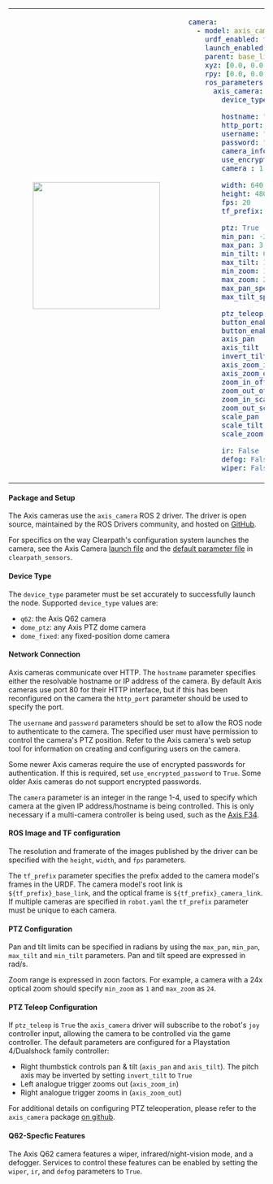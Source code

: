 <table>
<tr>
<td>
<center>
<figure>
    <img src={require("./img/axis_camera.png").default} width="250" />
</figure>
</center>
</td>
<td>

```yaml
camera:
  - model: axis_camera
    urdf_enabled: true
    launch_enabled: true
    parent: base_link
    xyz: [0.0, 0.0, 0.0]
    rpy: [0.0, 0.0, 0.0]
    ros_parameters:
      axis_camera:
        device_type: dome_ptz

        hostname: "192.168.0.90"
        http_port: 80
        username: "root"
        password: ""
        camera_info_url: ""
        use_encrypted_password : False
        camera : 1

        width: 640
        height: 480
        fps: 20
        tf_prefix: "axis"

        ptz: True
        min_pan: -3.141592653589793
        max_pan: 3.141592653589793
        min_tilt: 0.0
        max_tilt: 1.5707963267948966
        min_zoom: 1
        max_zoom: 24
        max_pan_speed: 2.61
        max_tilt_speed: 2.61

        ptz_teleop: True
        button_enable_pan_tilt : -1
        button_enable_zoom     : -1
        axis_pan      : 3
        axis_tilt     : 4
        invert_tilt   : False
        axis_zoom_in: 5
        axis_zoom_out: 2
        zoom_in_offset: -1.0
        zoom_out_offset: -1.0
        zoom_in_scale: -0.5
        zoom_out_scale: 0.5
        scale_pan     : 2.61
        scale_tilt    : 2.61
        scale_zoom    : 100.0

        ir: False
        defog: False
        wiper: False
```
</td>
</tr>
</table>

#### Package and Setup
The Axis cameras use the `axis_camera` ROS 2 driver. The driver is open source, maintained by the ROS Drivers community, and hosted on [GitHub](https://github.com/ros-drivers/axis_camera).

For specifics on the way Clearpath's configuration system launches the camera, see the Axis Camera [launch file](https://github.com/clearpathrobotics/clearpath_robot/blob/main/clearpath_sensors/launch/axis_camera.launch.py) and the [default parameter file](https://github.com/clearpathrobotics/clearpath_robot/blob/main/clearpath_sensors/config/axis_camera.yaml) in `clearpath_sensors`.

#### Device Type
The `device_type` parameter must be set accurately to successfully launch the node. Supported `device_type` values are:
- `q62`: the Axis Q62 camera
- `dome_ptz`: any Axis PTZ dome camera
- `dome_fixed`: any fixed-position dome camera

#### Network Connection
Axis cameras communicate over HTTP. The `hostname` parameter specifies either the resolvable hostname or IP address of the camera. By default Axis cameras use port 80 for their HTTP interface, but if this has been reconfigured on the camera the `http_port` parameter should be used to specify the port.

The `username` and `password` parameters should be set to allow the ROS node to authenticate to the camera. The specified user must have permission to control the camera's PTZ position. Refer to the Axis camera's web setup tool for information on creating and configuring users on the camera.

Some newer Axis cameras require the use of encrypted passwords for authentication. If this is required, set `use_encrypted_password` to `True`. Some older Axis cameras do not support encrypted passwords.

The `camera` parameter is an integer in the range 1-4, used to specify which camera at the given IP address/hostname is being controlled. This is only necessary if a multi-camera controller is being used, such as the [Axis F34](https://www.axis.com/products/axis-f34-surveillance-system/).

#### ROS Image and TF configuration
The resolution and framerate of the images published by the driver can be specified with the `height`, `width`, and `fps` parameters.

The `tf_prefix` parameter specifies the prefix added to the camera model's frames in the URDF. The camera model's root link is `${tf_prefix}_base_link`, and the optical frame is `${tf_prefix}_camera_link`. If multiple cameras are specified in `robot.yaml` the `tf_prefix` parameter must be unique to each camera.

#### PTZ Configuration
Pan and tilt limits can be specified in radians by using the `max_pan`, `min_pan`, `max_tilt` and `min_tilt` parameters. Pan and tilt speed are expressed in rad/s.

Zoom range is expressed in zoon factors. For example, a camera with a 24x optical zoom should specify `min_zoom` as `1` and `max_zoom` as `24`.

#### PTZ Teleop Configuration
If `ptz_teleop` is `True` the `axis_camera` driver will subscribe to the robot's `joy` controller input, allowing the camera to be controlled via the game controller. The default parameters are configured for a Playstation 4/Dualshock family controller:
- Right thumbstick controls pan & tilt (`axis_pan` and `axis_tilt`). The pitch axis may be inverted by setting `invert_tilt` to `True`
- Left analogue trigger zooms out (`axis_zoom_in`)
- Right analogue trigger zooms in (`axis_zoom_out`)

For additional details on configuring PTZ teleoperation, please refer to the `axis_camera` package [on github](https://github.com/ros-drivers/axis_camera).

#### Q62-Specfic Features
The Axis Q62 camera features a wiper, infrared/night-vision mode, and a defogger.  Services to control these features can be enabled by setting the `wiper`, `ir`, and `defog` parameters to `True`.

